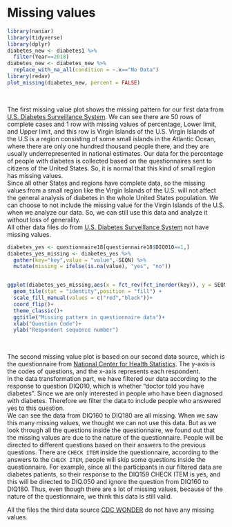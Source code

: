 # Missing values
```r
library(naniar)
library(tidyverse)
library(dplyr)
diabetes_new <- diabetes1 %>%
  filter(Year==2018)
diabetes_new <- diabetes_new %>%
  replace_with_na_all(condition = ~.x=="No Data")
library(redav)
plot_missing(diabetes_new, percent = FALSE)
```
<p>&nbsp;</p>
The first missing value plot shows the missing pattern for our first data from [U.S. Diabetes Surveillance System](https://gis.cdc.gov/grasp/diabetes/DiabetesAtlas.html). 
We can see there are 50 rows of complete cases and 1 row with missing values of percentage, Lower limit, and Upper limit, and this row is Virgin Islands of the U.S. Virgin Islands of the U.S is a region consisting of some small islands in the Atlantic Ocean, where there are only one hundred thousand people there, and they are usually underrepresented in national estimates. Our data for the percentage of people with diabetes is collected based on the questionnaires sent to citizens of the United States. So, it is normal that this kind of small region has missing values.  
Since all other States and regions have complete data, so the missing values from a small region like the Virgin Islands of the U.S. will not affect the general analysis of diabetes in the whole United States population. We can choose to not include the missing value for the Virgin Islands of the U.S. when we analyze our data. So, we can still use this data and analyze it without loss of generality.  
All other data files do from [U.S. Diabetes Surveillance System](https://gis.cdc.gov/grasp/diabetes/DiabetesAtlas.html) not have missing values.

```r
diabetes_yes <- questionnaire18[questionnaire18$DIQ010==1,]
diabetes_yes_missing <- diabetes_yes %>% 
  gather(key="key",value = "value",-SEQN) %>% 
  mutate(missing = ifelse(is.na(value), "yes", "no"))


ggplot(diabetes_yes_missing,aes(x = fct_rev(fct_inorder(key)), y = SEQN, fill = missing)) +
  geom_tile(stat = "identity",position = "fill") + 
  scale_fill_manual(values = c("red","black"))+
  coord_flip()+
  theme_classic()+
  ggtitle("Missing pattern in questionnaire data")+
  xlab("Question Code")+
  ylab("Respondent sequence number")
```
<p>&nbsp;</p>
The second missing value plot is based on our second data source, which is the questionnaire from [National Center for Health Statistics](https://wwwn.cdc.gov/nchs/nhanes/search/datapage.aspx?Component=Questionnaire).
The y-axis is the codes of questions, and the x-axis represents each respondent.  
In the data transformation part, we have filtered our data according to the response to question DIQ010, which is whether "doctor told you have diabetes”. Since we are only interested in people who have been diagnosed with diabetes. Therefore we filter the data to include people who answered yes to this question.  
We can see the data from DIQ160 to DIQ180 are all missing. When we saw this many missing values, we thought we can not use this data. But as we look through all the questions inside the questionnaire, we found out that the missing values are due to the nature of the questionnaire. People will be directed to different questions based on their answers to the previous questions. There are `CHECK ITEM` inside the questionnaire, according to the answers to the `CHECK ITEM`, people will skip some questions inside the questionnaire. For example, since all the participants in our filtered data are diabetes patients, so their response to the DIQ159 CHECK ITEM is yes, and this will be directed to DIQ.050 and ignore the question from DIQ160 to DIQ180. Thus, even though there are s lot of missing values, because of the nature of the questionnaire, we think this data is still valid.  

All the files the third data source [CDC WONDER](https://wonder.cdc.gov/ucd-icd10.html) do not have any missing values.

